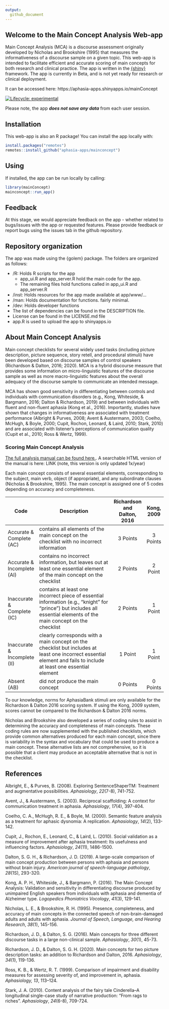 ```yaml
---
output:
  github_document
---
```


## Welcome to the Main Concept Analysis Web-app

Main Concept Analysis (MCA) is a discourse assessment originally developed by Nicholas and Brookshire (1995) that measures the informativeness of a discourse sample on a given topic. This web-app is intended to facilitate efficient and accurate scoring of main concepts for both research and clinical practice. The app is written in the [{shiny}](https://shiny.rstudio.com/) framework. The app is currently in Beta, and is not yet ready for research or clinical deployment.

It can be accessed here: https://aphasia-apps.shinyapps.io/mainConcept

<!-- badges: start -->
[![Lifecycle: experimental](https://img.shields.io/badge/lifecycle-experimental-orange.svg)](https://lifecycle.r-lib.org/articles/stages.html#experimental)
<!-- badges: end -->

Please note, the app ***does not save any data*** from each user session.

## Installation

This web-app is also an R package! You can install the app locally with:

``` r
install.packages("remotes")
remotes::install_github("aphasia-apps/mainconcept")
```

## Using

If installed, the app can be run locally by calling:

``` r
library(mainConcept)
mainconcept::run_app()
```

## Feedback

At this stage, we would appreciate feedback on the app - whether related to bugs/issues with the app or requested features. Please provide feedback or report bugs using the issues tab in the github repository.

## Repository organization

The app was made using the {golem} package. The folders are organized as follows:

- /R: Holds R scripts for the app
    - app_ui.R and app_server.R hold the main code for the app. 
    - The remaining files hold functions called in app_ui.R and app_server.R
- /inst: Holds resources for the app made available at app/www/...
- /man: Holds documentation for functions. fairly minimal. 
- /dev: Holds developer functions
- The list of dependencies can be found in the DESCRIPTION file. 
- License can be found in the LICENSE.md file
- app.R is used to upload the app to shinyapps.io

## About Main Concept Analysis

Main concept checklists for several widely used tasks (including picture description, picture sequence, story retell, and procedural stimuli) have been developed based on discourse samples of control speakers (Richardson & Dalton, 2016; 2020). MCA is a hybrid discourse measure that provides some information on micro-linguistic features of the discourse sample as well as more macro-linguistic features about the overall adequacy of the discourse sample to communicate an intended message.

MCA has shown good sensitivity in differentiating between controls and individuals with communication disorders (e.g., Kong, Whiteside, & Bargmann, 2016; Dalton & Richardson, 2019) and between individuals with fluent and non-fluent aphasia (Kong et al., 2016). Importantly, studies have shown that changes in informativeness are associated with treatment performance (Albright & Purves, 2008; Avent & Austermann, 2003; Coelho, McHugh, & Boyle, 2000; Cupit, Rochon, Leonard, & Laird, 2010; Stark, 2010) and are associated with listener's perceptions of communication quality (Cupit et al., 2010; Ross & Wertz, 1999).

### Scoring Main Concept Analysis

[The full analysis manual can be found here.](https://drive.google.com/drive/folders/1bxazjgQWx-WD8ELTJjwBm_5IToRpgQhQ). A searchable HTML version of the manual is here: LINK (note, this version is only updated 1x/year)

Each main concept consists of several essential elements, corresponding to the subject, main verb, object (if appropriate), and any subordinate clauses (Nicholas & Brookshire, 1995). The main concept is assigned one of 5 codes depending on accuracy and completeness.

<center>

 Code                         | Description                                                                                                                                                           | **Richardson and Dalton, 2016**   | **Kong, 2009**                         
------------------------------| --------------------------------------------------------------------------------------------------------------------------------------------------------------------- |:--------:|:-----------:
 Accurate & Complete (AC)     | contains all elements of the main concept on the checklist with no incorrect information                                                                              | 3 Points | 3 Points  
 Accurate & Incomplete (AI)   | contains no incorrect information, but leaves out at least one essential element of the main concept on the checklist                                                 | 2 Points | 2 Point 
 Inaccurate & Complete (IC)   | contains at least one incorrect piece of essential information (e.g., "knight" for "prince") but includes all essential elements of the main concept on the checklist | 2 Points | 1 Point  
 Inaccurate & Incomplete (II) | clearly corresponds with a main concept on the checklist but includes at least one incorrect essential element and fails to include at least one essential element    | 1 Point  | 1 Point                              
 Absent (AB)                  | did not produce the main concept                                                                                                                                      | 0 Points | 0 Points 
 
 </center>

To our knowledge, norms for AphasiaBank stimuli are only available for the Richardson & Dalton 2016 scoring system. If using the Kong, 2009 system, scores cannot be compared to the Richardson & Dalton 2016 norms.

Nicholas and Brookshire also developed a series of coding rules to assist in determining the accuracy and completeness of main concepts. These coding rules are now supplemented with the published checklists, which provide common alternatives produced for each main concept, since there is variability in the syntax and vocabulary that could be used to produce a main concept. These alternative lists are not comprehensive, so it is possible that a client may produce an acceptable alternative that is not in the checklist.

## References

Albright, E., & Purves, B. (2008). Exploring SentenceShaperTM: Treatment
and augmentative possibilities. *Aphasiology*, *22*(7-8), 741-752.

Avent, J., & Austermann, S. (2003). Reciprocal scaffolding: A context
for communication treatment in aphasia. *Aphasiology*, *17*(4), 397-404.

Coelho, C. A., McHugh, R. E., & Boyle, M. (2000). Semantic feature
analysis as a treatment for aphasic dysnomia: A replication.
*Aphasiology*, *14*(2), 133-142.

Cupit, J., Rochon, E., Leonard, C., & Laird, L. (2010). Social
validation as a measure of improvement after aphasia treatment: Its
usefulness and influencing factors. *Aphasiology*, *24*(11), 1486-1500.

Dalton, S. G. H., & Richardson, J. D. (2019). A large-scale comparison
of main concept production between persons with aphasia and persons
without brain injury. *American journal of speech-language pathology*,
*28*(1S), 293-320.

Kong, A. P. H., Whiteside, J., & Bargmann, P. (2016). The Main Concept
Analysis: Validation and sensitivity in differentiating discourse
produced by unimpaired English speakers from individuals with aphasia
and dementia of Alzheimer type. *Logopedics Phoniatrics Vocology*,
*41*(3), 129-141.

Nicholas, L. E., & Brookshire, R. H. (1995). Presence, completeness, and
accuracy of main concepts in the connected speech of non-brain-damaged
adults and adults with aphasia. *Journal of Speech, Language, and
Hearing Research*, *38*(1), 145-156.

Richardson, J. D., & Dalton, S. G. (2016). Main concepts for three
different discourse tasks in a large non-clinical sample. *Aphasiology*,
*30*(1), 45-73.

Richardson, J. D., & Dalton, S. G. H. (2020). Main concepts for two
picture description tasks: an addition to Richardson and Dalton, 2016.
*Aphasiology*, *34*(1), 119-136.

Ross, K. B., & Wertz, R. T. (1999). Comparison of impairment and
disability measures for assessing severity of, and improvement in,
aphasia. *Aphasiology, 13*, 113--124.

Stark, J. A. (2010). Content analysis of the fairy tale Cinderella--A
longitudinal single-case study of narrative production: "From rags to
riches". *Aphasiology*, *24*(6-8), 709-724.
